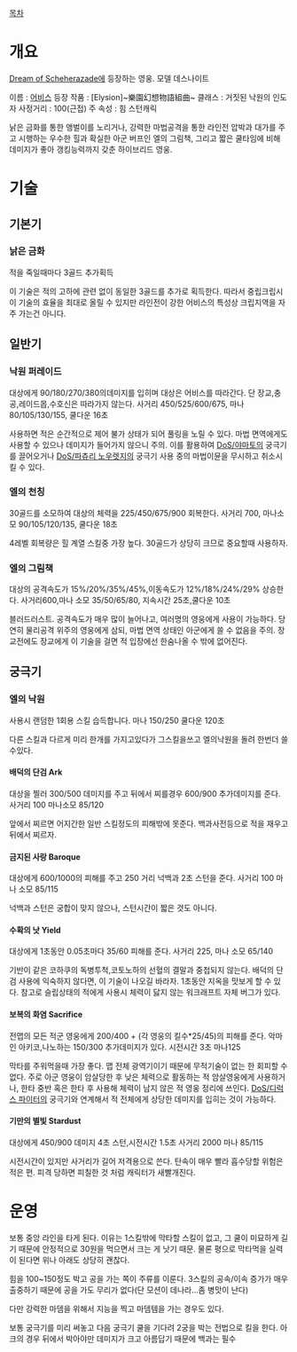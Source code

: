 [[목차]]
= 개요 =
[[Dream of Scheherazade]]에 등장하는 영웅. 모델 데스나이트

이름 : [[어비스]]
등장 작품 : [Elysion]~樂園幻想物語組曲~
클래스 : 거짓된 낙원의 인도자
사정거리 : 100(근접)
주 속성 : 힘
스턴캐릭 

낡은 금화를 통한 앵벌이를 노리거나, 강력한 마법공격을 통한 라인전 압박과 대가를 주고 시행하는 우수한 힐과 확실한 아군 버프인 엘의 그림책, 그리고 짧은 쿨타임에 비해 데미지가 좋아 갱킹능력까지 갖춘 하이브리드 영웅. 
= 기술 =
== 기본기 ==
=== 낡은 금화 ===
적을 죽일때마다 3골드 추가획득

이 기술은 적의 고하에 관련 없이 동일한 3골드를 추가로 획득한다. 따라서 중립크립시 이 기술의 효율을 최대로 올릴 수 있지만 라인전이 강한 어비스의 특성상 크립지역을 자주 가는건 아니다.
== 일반기 ==
=== 낙원 퍼레이드 ===
대상에게 90/180/270/380의데미지를 입히며 대상은 어비스를 따라간다.
단 장교,충공,레이드몹,수호신은 따라가지 않는다.
사거리 450/525/600/675, 마나 80/105/130/155, 쿨다운 16초

사용하면 적은 순간적으로 제어 불가 상태가 되어 풀링을 노릴 수 있다. 마법 면역에게도 사용할 수 있으나 데미지가 들어가지 않으니 주의.
이를 활용하여 [[DoS/야마토]]의 궁극기를 끌어오거나 [[DoS/파츄리 노우렛지]]의 궁극기 사용 중의 마법이뮨을 무시하고 취소시킬 수 있다.
=== 엘의 천칭 ===
30골드를 소모하여 대상의 체력을 225/450/675/900 회복한다.
사거리 700, 마나소모 90/105/120/135, 쿨다운 18초

4레벨 회복량은 힐 계열 스킬중 가장 높다. 30골드가 상당히 크므로 중요할때 사용하자.
=== 엘의 그림책 ===
대상의 공격속도가 15%/20%/35%/45%,이동속도가 12%/18%/24%/29% 상승한다.
사거리600,마나 소모 35/50/65/80, 지속시간 25초,쿨다운 10초

블러드러스트. 
공격속도가 매우 많이 늘어나고, 여러명의 영웅에게 사용이 가능하다. 당연히 물리공격 위주의 영웅에게 삼되, 마법 면역 상태인 아군에게 쓸 수 없음을 주의. 장교전에도 장교에게 이 기술을 걸면 적 입장에선 한숨나올 수 밖에 없어진다.
== 궁극기 ==
=== 엘의 낙원 ===
사용시 랜덤한 1회용 스킬 습득합니다.  마나 150/250  쿨다운 120초

다른 스킬과 다르게 미리 한개를 가지고있다가 그스킬을쓰고 엘의낙원을 돌려 한번더 쓸수있다.
==== 배덕의 단검 Ark ====
대상을 찔러 300/500 데미지를 주고 뒤에서 찌를경우 600/900 추가데미지를 준다.
사거리 100 마나소모 85/120

앞에서 찌르면 어지간한 일반 스킬정도의 피해밖에 못준다. 백과사전등으로 적을 재우고 뒤에서 찌르자.
==== 금지된 사랑 Baroque ====
대상에게 600/1000의 피해를 주고 250 거리 넉백과  2초 스턴을 준다.
사거리 100 마나 소모 85/115

넉백과 스턴은 궁합이 맞지 않으나, 스턴시간이 짧은 것도 아니다.
==== 수확의 낫 Yield ====
대상에게 1초동안 0.05초마다 35/60 피해를 준다.
사거리 225, 마나 소모 65/140

기반이 같은 코하쿠의 독병투척,코토노하의 선혈의 결말과 중첩되지 않는다.
배덕의 단검 사용에 익숙하지 않다면, 이 기술이 나오길 바라자. 1초동안 지옥을 맛보게 할 수 있다.
참고로 슬립상태의 적에게 사용시 체력이 닳지 않는 워크래프트 자체 버그가 있다.
==== 보복의 화염 Sacrifice ====
전맵의 모든 적군 영웅에게  200/400 + (각 영웅의 킬수*25/45)의 피해를 준다. 악마인 아키코,나노하는 150/300 추가데미지가 있다.
시전시간 3초 마나125

막타를 주워먹을때 가장 좋다.
맵 전체 광역기이기 때문에 무적기술이 없는 한 회피할 수 없다. 주로 아군 영웅이 암살당한 후 낮은 체력으로 활동하는 적 암살영웅에게 사용하거나, 한타 중반 혹은 한타 후 사용해 체력이 남지 않은 적 영웅 정리에 쓰인다. 
[[DoS/디럭스 파이터]]의 궁극기와 연계해서 적 전체에게 상당한 데미지를 입히는 것이 가능하다.
==== 기만의 별빛 Stardust ====
대상에게 450/900 데미지 4초 스턴,시전시간 1.5초   
사거리 2000 마나 85/115

시전시간이 있지만 사거리가 길어 저격용으로 쓴다. 탄속이 매우 빨라 흡수당할 위험은 적은 편. 피격 당하면 피칠한 것 처럼 캐릭터가 새빨개진다.
= 운영 =
보통 중앙 라인을 타게 된다. 이유는 1스킬밖에 막타할 스킬이 없고, 그 쿨이 미묘하게 길기 때문에 안정적으로 30원을 먹으면서 크는 게 낫기 때문. 물론 평으로 막타먹을 실력이 된다면 위나 아래도 상당히 괜찮다.

힘을 100~150정도 박고 공을 가는 쪽이 주류를 이룬다. 3스킬의 공속/이속 증가가 매우 출중하기 때문에 공을 가도 무리가 없다(단 모션이 데나라...좀 병맛이 난다)

다만 강력한 마뎀을 위해서 지능을 찍고 마뎀템을 가는 경우도 있다.

보통 궁극기를 미리 써놓고 다음 궁극기 쿨을 기다려 2궁을 박는 전법으로 킬을 한다.
아크의 경우 뒤에서 박아야만 데미지가 크고 아름답기 때문에 백과는 필수
